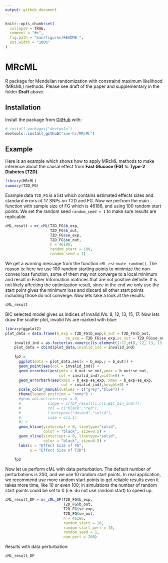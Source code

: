 ```yaml
---
output: github_document
---
```


<!-- README.md is generated from README.Rmd. Please edit that file -->

```r
knitr::opts_chunk$set(
  collapse = TRUE,
  comment = "#>",
  fig.path = "man/figures/README-",
  out.width = "100%"
)
```

# MRcML

<!-- badges: start -->
<!-- badges: end -->

R package for Mendelian randomization with constraind maximum likelihood (MRcML) methods. Please see draft of the paper and supplementary in the folder **Draft** above.

## Installation

<!-- You can install the released version of MRcML from [CRAN](https://CRAN.R-project.org) with:

``` r
install.packages("MRcML")
```
-->
 
Install the package from [GitHub](https://github.com/) with:

``` r
# install.packages("devtools")
devtools::install_github("xue-hr/MRcML")
```
## Example

Here is an example which shows how to apply MRcML methods to make inference about the causal effect from **Fast Glucose (FG)** to **Type-2 Diabetes (T2D)**.

```r
library(MRcML)
summary(T2D_FG)
```

Example data `T2D_FG` is a list which contains estimated effects sizes and standard errors of 17 SNPs on T2D and FG. Now we perfrom the main function with sample size of FG which is 46186, and using 100 random start points. We set the random seed `random_seed = 1` to make sure results are replicable.

```r
cML_result = mr_cML(T2D_FG$b_exp,
                    T2D_FG$b_out,
                    T2D_FG$se_exp,
                    T2D_FG$se_out,
                    n = 46186,
                    random_start = 100,
                    random_seed = 1)
```

We get a warning message from the function `cML_estimate_random()`. The reason is: here we use 100 random starting points to minimize the non-convex loss function, some of them may not converge to a local minimum and result in Fisher Information matrices that are not positive definite. It is not likely affecting the optimization result, since in the end we only use the start point gives the minimum loss and discard all other start points including those do not converge. Now lets take a look at the results:

```r
cML_result
```

BIC selected model gives us indices of invalid IVs: 8, 12, 13, 15, 17. Now lets draw the scatter plot, invalid IVs are marked with blue:

```r
library(ggplot2)
plot_data = data.frame(b_exp = T2D_FG$b_exp,b_out = T2D_FG$b_out,
                           se_exp = T2D_FG$se_exp,se_out = T2D_FG$se_out)
    invalid_ind = as.factor(as.numeric(is.element(1:17,c(8, 12, 13, 15, 17))))
    plot_data = cbind(plot_data,invalid_ind = invalid_ind)
    
    fp2 = 
      ggplot(data = plot_data,aes(x = b_exp,y = b_out)) +
      geom_point(aes(col = invalid_ind)) + 
      geom_errorbar(aes(ymin = b_out-se_out,ymax = b_out+se_out,
                        col = invalid_ind),width=0) + 
      geom_errorbarh(aes(xmin = b_exp-se_exp, xmax = b_exp+se_exp,
                         col = invalid_ind),height=0) + 
      scale_color_manual(values = c("grey","blue")) + 
      theme(legend.position = "none") + 
      #geom_abline(intercept = 0,
      #            slope = c(TLP_result[i,c(1,BIC_min_ind)]),
      #            col = c("black","red"),
      #            linetype=c("dashed","solid"),
      #            size = c(1,1)
      #) + 
      geom_hline(yintercept = 0, linetype="solid", 
                 color = "black", size=0.5) +
      geom_vline(xintercept = 0, linetype="solid", 
                 color = "black", size=0.5) +
      labs(x = "Effect Size of FG",
           y = "Effect Size of T2D")
    
    fp2

```

Now let us perform cML with data perturbation. The default number of perturbations is 200, and we use 10 random start points. In real application, we recommend use more random start points to get reliable results even it takes more time, like 10 or even 100; in simulations the number of random start points could be set to 0 (i.e. do not use random start) to speed up.


```r
cML_result_DP = mr_cML_DP(T2D_FG$b_exp,
                          T2D_FG$b_out,
                          T2D_FG$se_exp,
                          T2D_FG$se_out,
                          n = 46186,
                          random_start = 10,
                          random_start_pert = 10,
                          random_seed = 1,
                          num_pert = 200)

```

Results with data perturbation:

```r
cML_result_DP
```
<!-- You'll still need to render `README.Rmd` regularly, to keep `README.md` up-to-date.

You can also embed plots, for example:

```r
plot(pressure)
```

In that case, don't forget to commit and push the resulting figure files, so they display on GitHub! -->
